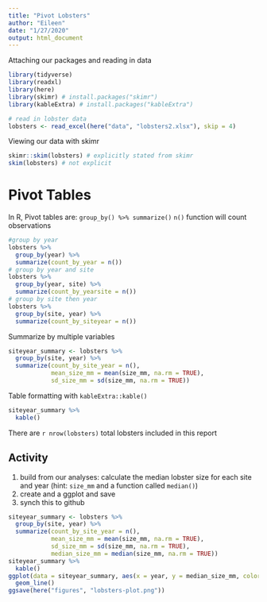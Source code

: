 ```yaml
---
title: "Pivot Lobsters"
author: "Eileen"
date: "1/27/2020"
output: html_document
---
```


Attaching our packages and reading in data

```r
library(tidyverse)
library(readxl)
library(here)
library(skimr) # install.packages("skimr")
library(kableExtra) # install.packages("kableExtra")

# read in lobster data
lobsters <- read_excel(here("data", "lobsters2.xlsx"), skip = 4)

```

Viewing our data with skimr

```r
skimr::skim(lobsters) # explicitly stated from skimr
skim(lobsters) # not explicit
```

# Pivot Tables
In R, Pivot tables are: `group_by() %>% summarize()`
`n()` function will count observations


```r
#group by year
lobsters %>%
  group_by(year) %>%
  summarize(count_by_year = n())
# group by year and site
lobsters %>%
  group_by(year, site) %>%
  summarize(count_by_yearsite = n())
# group by site then year
lobsters %>%
  group_by(site, year) %>%
  summarize(count_by_siteyear = n())
```

Summarize by multiple variables

```r
siteyear_summary <- lobsters %>%
  group_by(site, year) %>%
  summarize(count_by_site_year = n(), 
            mean_size_mm = mean(size_mm, na.rm = TRUE), 
            sd_size_mm = sd(size_mm, na.rm = TRUE))
```

Table formatting with `kableExtra::kable()`
```r
siteyear_summary %>%
  kable()
```

There are `r nrow(lobsters)` total lobsters included in this report


## Activity
1. build from our analyses: calculate the median lobster size for each site and year (hint: `size_mm` and a function called `median()`)
2. create and a ggplot and save
3. synch this to github

```r
siteyear_summary <- lobsters %>%
  group_by(site, year) %>%
  summarize(count_by_site_year = n(), 
            mean_size_mm = mean(size_mm, na.rm = TRUE), 
            sd_size_mm = sd(size_mm, na.rm = TRUE),
            median_size_mm = median(size_mm, na.rm = TRUE))
siteyear_summary %>% 
  kable()
ggplot(data = siteyear_summary, aes(x = year, y = median_size_mm, color = site)) + 
  geom_line()
ggsave(here("figures", "lobsters-plot.png"))
```

